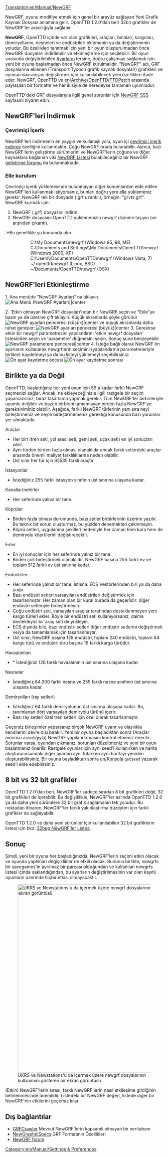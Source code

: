[[Translation:en/Manual/NewGRF]]
{{tr/Manual/İçindekiler}}

NewGRF, oyunu modifiye etmek için genel bir arayüz sağlayan Yeni Grafik Kaynak Dosyası anlamına gelir. OpenTTD 1.2.0'dan beri 32bit grafikler de NewGRF'ler aracılığıyla sağlanır.

'''NewGRF''', OpenTTD içinde var olan grafikleri, araçları, binaları, kargoları, demiryollarını, nesneleri ve endüstrileri eklemenin ya da değiştirmenin yoludur. Bu özellikleri tanıtmak için yeni bir oyun oluşturulmadan önce NewGRF dosyaları indirilebilir ve etkinleştirme için seçilebilir. Bir oyun sırasında değiştirilebilen [[tr/Archive/Manual/Settings/Ayarlar|Ayarların]] tersine, doğru çalışmayı sağlamak için yeni bir oyuna başlamadan önce NewGRF kurulmalıdır. "NewGRF" adı, GRF dosyalarına eklenen (Transport Tycoon grafik kaynak dosyaları) grafikleri ve oyunun davranışını değiştirmek için kullanılabilecek yeni özellikleri ifade eder. NewGRF, OpenTTD ve [[en/Archive/OpenTTD/TTDPatch]] arasında paylaşılan bir formattır ve her ikisiyle de neredeyse tamamen uyumludur.

OpenTTD'deki GRF dosyalarıyla ilgili genel sorunlar için [[en/Archive/Community/NewGRF FAQ|NewGRF SSS]] sayfasını ziyaret edin.

==NewGRF'leri İndirmek==
=== Çevrimiçi İçerik ===
NewGRF'leri indirmenin en yaygın ve kullanışlı yolu, oyun içi [[tr/Manual/Çevrimiçi içerik|çevrimiçi içerik indirme]] özelliğini kullanmaktır. Çoğu NewGRF orada bulunabilir. Ayrıca, bazı NewGRF'lerin geliştirme sürümlerini ve NewGRF'lerin çoğuna ve diğer kaynaklara bağlanan viki [[en/Community/NewGRF/Main Page|NewGRF Listesi]] bulabileceğiniz bir NewGRF [http://www.tt-forums.net/viewforum.php?f=26 <nowiki>geliştirme forumu</nowiki>] da bulunmaktadır.

=== Elle kurulum ===
Çevrimiçi içerik yüklemesinde bulunmayan diğer konumlardan elde edilen NewGRF'leri kullanmak istiyorsanız, bunları doğru yere elle yüklemeniz gerekir. NewGRF tek bir dosyadır (.grf uzantılı), örneğin: "grvts.grf". NewGRF kurmak için:
#NewGRF (.grf) dosyasını indirin.
#NewGRF dosyasını OpenTTD yüklemenizin newgrf dizinine taşıyın (ve arşivden çıkarın).
:*Bu genellikle şu konumda olur:
::C:\My Documents\newgrf (Windows 95, 98, ME)
::C:\Documents and Settings\<username>\My Documents\OpenTTD\newgrf (Windows 2000, XP)
::C:\Users\<username>\Documents\OpenTTD\newgrf (Windows Vista, 7)
::~/.openttd/newgrf (Linux, BSD)
::~/Documents/OpenTTD/newgrf (OSX)

==NewGRF'leri Etkinleştirme==
1.   Ana menüde "NewGRF Ayarları" na tıklayın.
[[File:tr/Manual/Aname.png|Ana Menü (NewGRF Ayarları)|center]]

2.   'Etkin olmayan NewGRF dosyaları'ndan bir NewGRF seçin ve "Ekle"ye basın ya da üzerine çift tıklayın. Küçük ekranlarda şöyle görünür
[[File:tr/Manual/Generictramgrf.png|NewGRF ayarları penceresi (küçük)|center]]
ve büyük ekranlarda daha rahat genişler:
[[File:tr/Manual/Genişgrf.png|NewGRF ayarları penceresi (büyük)|center]]
3.   Gerekirse etkin bir newgrf parametresini yapılandırın: 'etkin newgrf dosyaları' listesinden seçin ve 'parametre' düğmesini seçin. Sonuç şuna benzeyebilir
[[File:tr/Manual/Grfpara.png|NewGRF parametere penceresi|center]]
4.   İsteğe bağlı olarak NewGRF ön ayarlarını kullanarak newgrflerin seçimini (yapılandırma parametreleriyle birlikte) kaydetmeyi ya da bu listeyi yüklemeyi seçebilirsiniz:
[[File:tr/Manual/Önayar.png|center|frame|Ön ayar kaydetme öncesi]] [[File:tr/Manual/Önayars.png|center|frame|Ön ayar kaydetme sonrası]]

== Birlikte ya da Değil ==
OpenTTD, başlattığınız her yeni oyun için 59'a kadar farklı NewGRF seçmenizi sağlar. Ancak, ne ekleyeceğinizle ilgili rastgele bir seçim yapamazsınız; biraz tasarlama yapmak gerekir. Tüm NewGRF'ler birbirleriyle uyumlu değildir ve bazen birbirini tamamlayan birden fazla NewGRF'ye gereksiniminiz olabilir. Aşağıda, farklı NewGRF türlerinin yanı sıra neyi birleştirmeniz ve neyle birleştirmemeniz gerektiği konusunda bazı yorumlar yer almaktadır.
; Araçlar
* Her biri (tren seti, yol aracı seti, gemi seti, uçak seti) en iyi sonuçları verir.
* Aynı türden birden fazla olması olanaklıdır ancak farklı setlerdeki araçlar arasında önemli maliyet farklılıklarına neden olabilir.
* Üst sınır her tür için 65535 farklı araçtır.
; İstasyonlar
* İstediğiniz 255 farklı istasyon sınıfının üst sınırına ulaşana kadar.
; Kanallar/nehirler
* Her seferinde yalnız bir tane.
; Köprüler
* Birden fazla olması durumunda, bazı setler birbirlerinin üzerine yazılır. Bu teknik bir sorun oluşturmaz, bu yüzden denemekten çekinmeyin.
* Köprü setleri, uygulanma şekilleri nedeniyle her zaman hem kara hem de demiryolu köprülerini değiştirecektir.
; Evler
* En iyi sonuçlar için her seferinde yalnız bir tane.
* Birden çok birleştirmek olanaklıdır, NewGRF başına 255 farklı ev ve toplam 512 farklı ev üst sınırına kadar.
; Endüstriler
* Her seferinde yalnız bir tane. İstisna: ECS Vektörlerinden biri ya da daha çoğu.
* Bazı endüstri setleri varsayılan endüstrileri değiştirmek için tasarlanmıştır. Her zaman olan bir kural burada da geçerlidir: diğer endüstri setleriyle birleştirmeyin.
* Çoğu endüstri seti, varsayılan araçlar tarafından desteklenmeyen yeni kargo türleri ekler. Böyle bir endüstri seti kullanıyorsanız, daima destekleyici bir araç seti de yükleyin.
* ECS dışında bile, bazı endüstri setleri diğer endüstri setlerini değiştirmek ve/ya da tamamlamak için tasarlanmıştır.
* Üst sınır; NewGRF başına 128 endüstri, toplam 240 endüstri, toplam 64 kargo türü ve endüstri türü başına 16 farklı kargo türüdür.
; Havaalanları
* * İstediğiniz 128 farklı havaalanının üst sınırına ulaşana kadar.
; Nesneler
* İstediğiniz 64.000 farklı nesne ve 255 farklı nesne sınıfının üst sınırına ulaşana kadar.
; Demiryolları (ray setleri)
* İstediğiniz 64 farklı demiryolunun üst sınırına ulaşana kadar. Bu, tanımlanan dört varsayılan demiryolu türünü içerir.
* Bazı ray setleri özel tren setleri için özel olarak tasarlanmıştır.

Geçersiz birleşimler yaparsanız birçok NewGRF uyarır ve olasılıkla kendilerini devre dışı bırakır. Yeni bir oyuna başladıktan sonra (Araçlar menüsü aracılığıyla) NewGRF yapılandırmasını kontrol etmeniz önerilir. Sorunlar varsa, oyundan çıkmanız, sorunları düzeltmeniz ve yeni bir oyun başlatmanız önerilir. Rastgele oyunlar için aynı seed'i kullanırken ve harita oluşturucusundaki diğer ayarları aynı tutarken aynı haritayı yeniden oluşturabilirsiniz. Bir oyuna başladıktan sonra [[en/Konsola]] <code>getseed</code> yazarak seed'i elde edebilirsiniz.

== 8 bit vs 32 bit grafikler ==
{{en/Feature|1.2}}
OpenTTD 1.2.0'dan beri, NewGRF'ler sadece sıradan 8 bit grafikleri değil, 32 bit grafikleri de içerebilir. Bu değişiklikle, NewGRF'ler aslında OpenTTD 1.2.0 ya da daha yeni sürümlere 32 bit grafik sağlamanın tek yoludur. Bu noktadan itibaren, NewGRF'ler farklı yakınlaştırma düzeyleri için farklı grafikler de sağlayabilir.

OpenTTD 1.2.0 ve daha yeni sürümler için kullanılabilen 32 bit grafiklerin listesi için bkz. [[en/Community/NewGRF/Playing with 32 bpp graphics|32bpp NewGRF'ler Listesi]].

==Sonuç==
Şimdi, yeni bir oyuna her başladığınızda, NewGRF'lerin seçimi etkin olacak ve oyunda yaptıkları değişiklikler de etkili olacak. Bununla birlikte, newgrfs bir savegames'in ayrılmaz bir parçası olduğundan ve kullanılan newgrfs listesi içinde saklandığından, bu ayarların değiştirilmesinin var olan kayıtlı oyunların üzerinde hiçbir etkisi olmayacaktır.

[[File:en/Manual/Newgrfexampless.png|thumb|600px|center|UKRS ve Newstations'u da içermek üzere newgrf dosyalarının kullanımını gösteren bir ekran görüntüsü]]

(Etkin) NewGRF'lerin sırası, farklı NewGRF'lerin nasıl etkileşime girdiğinin belirlenmesinde önemlidir. Listedeki bir NewGRF değeri, listede diğer bir NewGRF'nin etkilerini geçersiz kılar.
== Dış bağlantılar ==

* [http://grfcrawler.tt-forums.net/ GRFCrawler] Mevcut NewGRF'lerin kapsamlı olmayan bir veritabanı
* [http://newgrf-specs.tt-wiki.net/wiki/Main_Page NewGraphicSpecs] GRF Formatının Özellikleri
* [http://www.tt-forums.net/viewforum.php?f=66 NewGRF forum]

[[Category:en/Manual/Settings & Preferences]]

